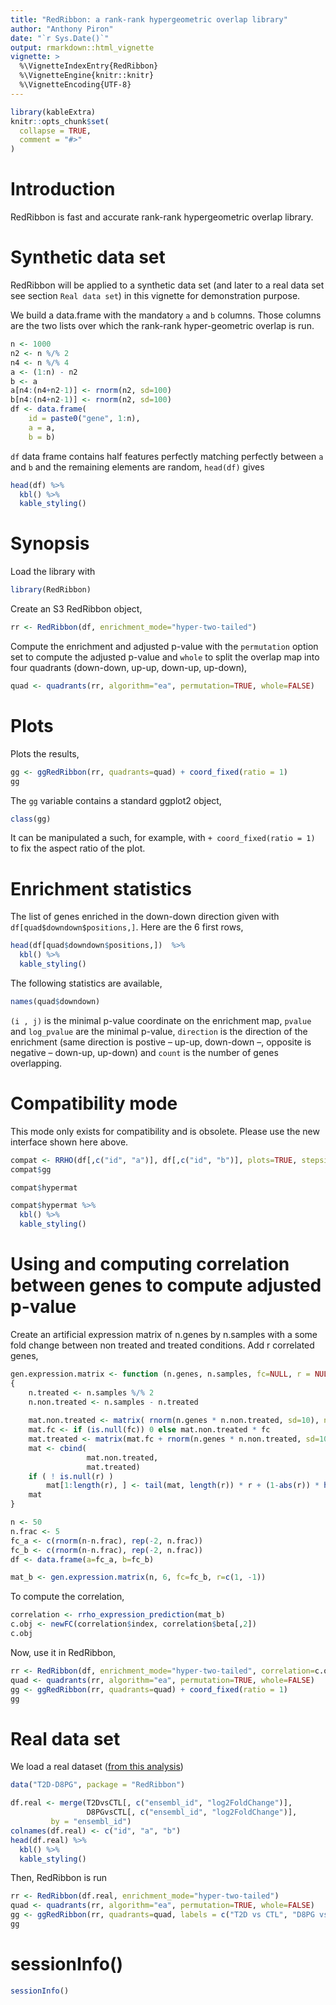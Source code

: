 ```yaml
---
title: "RedRibbon: a rank-rank hypergeometric overlap library"
author: "Anthony Piron"
date: "`r Sys.Date()`"
output: rmarkdown::html_vignette
vignette: >
  %\VignetteIndexEntry{RedRibbon}
  %\VignetteEngine{knitr::knitr}
  %\VignetteEncoding{UTF-8}
---
```


```r
library(kableExtra)
knitr::opts_chunk$set(
  collapse = TRUE,
  comment = "#>"
)
```
# Introduction

RedRibbon is fast and accurate rank-rank hypergeometric overlap library. 

# Synthetic data set

RedRibbon will be applied to a synthetic data set (and later to a real data set see section `Real data set`) in this vignette for demonstration purpose.

We build a data.frame with the mandatory `a` and `b` columns. Those columns are the two lists over which the rank-rank hyper-geometric overlap is run.

```r
n <- 1000
n2 <- n %/% 2
n4 <- n %/% 4
a <- (1:n) - n2
b <- a
a[n4:(n4+n2-1)] <- rnorm(n2, sd=100)
b[n4:(n4+n2-1)] <- rnorm(n2, sd=100)
df <- data.frame(
	id = paste0("gene", 1:n),
	a = a,
	b = b)
```

`df` data frame contains half features perfectly matching perfectly between `a` and `b` and the remaining elements are random, `head(df)` gives
	
```r
head(df) %>%
  kbl() %>%
  kable_styling()
```

# Synopsis


Load the library with

```r
library(RedRibbon)
```

Create an S3 RedRibbon object,

```r
rr <- RedRibbon(df, enrichment_mode="hyper-two-tailed")
```

Compute the enrichment and adjusted p-value with the `permutation` option set to compute the adjusted p-value and `whole` to split the overlap map into four quadrants (down-down, up-up, down-up, up-down),

```r
quad <- quadrants(rr, algorithm="ea", permutation=TRUE, whole=FALSE)
```

# Plots

Plots the results,

```r
gg <- ggRedRibbon(rr, quadrants=quad) + coord_fixed(ratio = 1)
gg
```

The `gg` variable contains a standard ggplot2 object,
```r
class(gg)
```

It can be manipulated a such, for example, with `+ coord_fixed(ratio = 1)` to fix the aspect ratio of the plot.


# Enrichment statistics

The list of genes enriched in the down-down direction given with `df[quad$downdown$positions,]`. Here are the 6 first rows,
```r
head(df[quad$downdown$positions,])  %>%
  kbl() %>%
  kable_styling()
```

The following statistics are available,

```r
names(quad$downdown)
```

`(i , j)` is the  minimal p-value coordinate on the enrichment map, `pvalue` and `log_pvalue` are the minimal p-value, `direction` is the direction of the enrichment (same direction is postive -- up-up, down-down --, opposite is negative -- down-up, up-down) and `count` is the number of genes overlapping.

# Compatibility mode


This mode only exists for compatibility and is obsolete. Please use the new interface shown here above.

```r
compat <- RRHO(df[,c("id", "a")], df[,c("id", "b")], plots=TRUE, stepsize=n %/% 10)
compat$gg
```

```r
compat$hypermat
```
```r
compat$hypermat %>%
  kbl() %>%
  kable_styling()
```

# Using and computing correlation between genes to compute adjusted p-value

Create an artificial expression matrix of n.genes by n.samples with a some fold change between
non treated and treated conditions. Add r correlated genes,

```r
gen.expression.matrix <- function (n.genes, n.samples, fc=NULL, r = NULL)
{
	n.treated <- n.samples %/% 2
	n.non.treated <- n.samples - n.treated
	
	mat.non.treated <- matrix( rnorm(n.genes * n.non.treated, sd=10), nrow = n.genes)
	mat.fc <- if (is.null(fc)) 0 else mat.non.treated * fc
	mat.treated <- matrix(mat.fc + rnorm(n.genes * n.non.treated, sd=10) , nrow = n.genes)
	mat <- cbind(
		         mat.non.treated,
		         mat.treated)
	if ( ! is.null(r) )
		mat[1:length(r), ] <- tail(mat, length(r)) * r + (1-abs(r)) * head(mat, length(r))
    mat
}

n <- 50
n.frac <- 5
fc_a <- c(rnorm(n-n.frac), rep(-2, n.frac))
fc_b <- c(rnorm(n-n.frac), rep(-2, n.frac))
df <- data.frame(a=fc_a, b=fc_b)

mat_b <- gen.expression.matrix(n, 6, fc=fc_b, r=c(1, -1))
```

To compute the correlation,

```r
correlation <- rrho_expression_prediction(mat_b)
c.obj <- newFC(correlation$index, correlation$beta[,2])
c.obj
```

Now, use it in RedRibbon,

```r
rr <- RedRibbon(df, enrichment_mode="hyper-two-tailed", correlation=c.obj)
quad <- quadrants(rr, algorithm="ea", permutation=TRUE, whole=FALSE)
gg <- ggRedRibbon(rr, quadrants=quad) + coord_fixed(ratio = 1)
gg

```

# Real data set

We load a real dataset ([from this analysis](https://www.ncbi.nlm.nih.gov/geo/query/acc.cgi?acc=GSE159984))

```r
data("T2D-D8PG", package = "RedRibbon")

df.real <- merge(T2DvsCTL[, c("ensembl_id", "log2FoldChange")],
                 D8PGvsCTL[, c("ensembl_id", "log2FoldChange")],
		 by = "ensembl_id")
colnames(df.real) <- c("id", "a", "b")
head(df.real) %>%
  kbl() %>%
  kable_styling()
```

Then, RedRibbon is run

```r
rr <- RedRibbon(df.real, enrichment_mode="hyper-two-tailed")
quad <- quadrants(rr, algorithm="ea", permutation=TRUE, whole=FALSE)
gg <- ggRedRibbon(rr, quadrants=quad, labels = c("T2D vs CTL", "D8PG vs CTL")) + coord_fixed(ratio = 1)
gg

```


# sessionInfo()

```r
sessionInfo()
```
